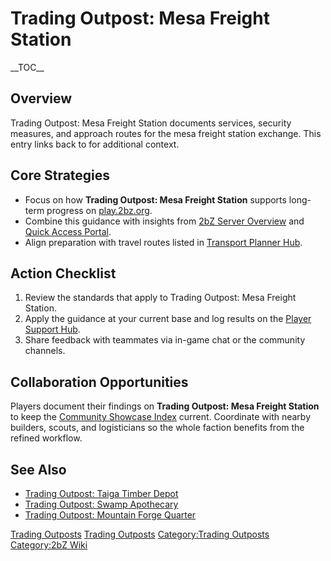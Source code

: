 {{Short description|Trading Outpost: Mesa Freight Station documents services, security measures, and approach routes for the mesa freight station exchange}}
= Trading Outpost: Mesa Freight Station =
{{2bZ Navbox}}
__TOC__

== Overview ==
Trading Outpost: Mesa Freight Station documents services, security measures, and approach
routes for the mesa freight station exchange. This entry links back to [[Category:Trading
Outposts|Trading Outposts]] for additional context.

== Core Strategies ==
* Focus on how '''Trading Outpost: Mesa Freight Station''' supports long-term progress on [[play.2bz.org]].
* Combine this guidance with insights from [[2bZ Server Overview]] and [[Quick Access Portal]].
* Align preparation with travel routes listed in [[Transport Planner Hub]].

== Action Checklist ==
# Review the [[Category:Trading Outposts|Trading Outposts]] standards that apply to Trading Outpost: Mesa Freight Station.
# Apply the guidance at your current base and log results on the [[Player Support Hub]].
# Share feedback with teammates via in-game chat or the community channels.

== Collaboration Opportunities ==
Players document their findings on '''Trading Outpost: Mesa Freight Station''' to keep the
[[Community Showcase Index]] current. Coordinate with nearby builders, scouts, and
logisticians so the whole faction benefits from the refined workflow.

== See Also ==
* [[Trading Outpost: Taiga Timber Depot]]
* [[Trading Outpost: Swamp Apothecary]]
* [[Trading Outpost: Mountain Forge Quarter]]

[[Category:Trading Outposts]]
[[Category:2bZ Wiki]]
